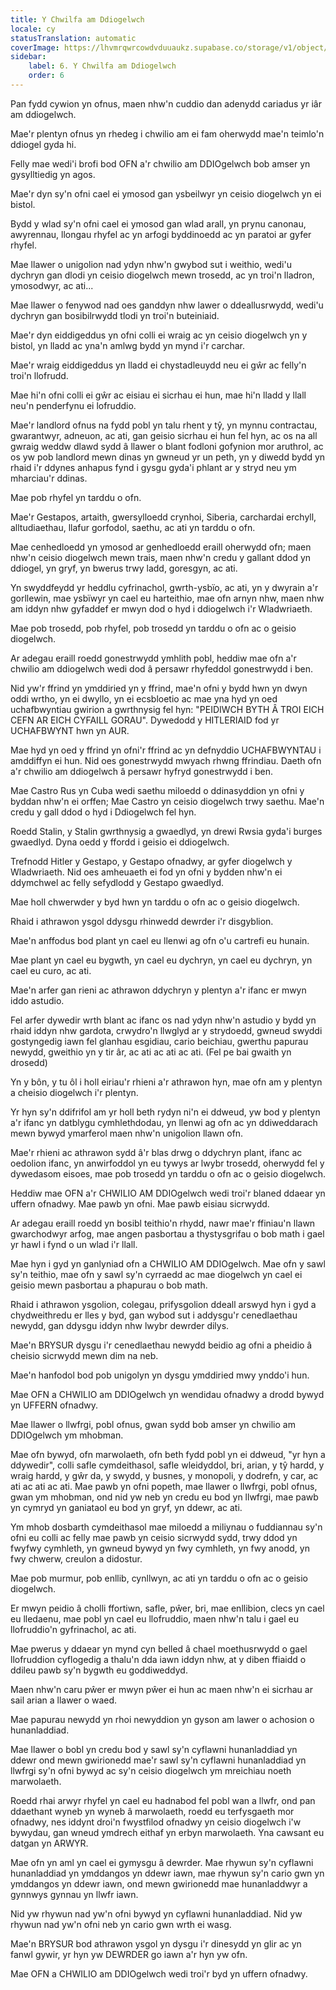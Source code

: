 ```yaml
---
title: Y Chwilfa am Ddiogelwch
locale: cy
statusTranslation: automatic
coverImage: https://lhvmrqwrcowdvduuaukz.supabase.co/storage/v1/object/public/strapi-uploads/small_cover-educacion-fundamental.webp-2d51a7828a2b1309555be27f7e2a61a0.webp
sidebar:
    label: 6. Y Chwilfa am Ddiogelwch
    order: 6
---
```

Pan fydd cywion yn ofnus, maen nhw'n cuddio dan adenydd cariadus yr iâr am ddiogelwch.

Mae'r plentyn ofnus yn rhedeg i chwilio am ei fam oherwydd mae'n teimlo'n ddiogel gyda hi.

Felly mae wedi'i brofi bod OFN a'r chwilio am DDIOgelwch bob amser yn gysylltiedig yn agos.

Mae'r dyn sy'n ofni cael ei ymosod gan ysbeilwyr yn ceisio diogelwch yn ei bistol.

Bydd y wlad sy'n ofni cael ei ymosod gan wlad arall, yn prynu canonau, awyrennau, llongau rhyfel ac yn arfogi byddinoedd ac yn paratoi ar gyfer rhyfel.

Mae llawer o unigolion nad ydyn nhw'n gwybod sut i weithio, wedi'u dychryn gan dlodi yn ceisio diogelwch mewn trosedd, ac yn troi'n lladron, ymosodwyr, ac ati...

Mae llawer o fenywod nad oes ganddyn nhw lawer o ddeallusrwydd, wedi'u dychryn gan bosibilrwydd tlodi yn troi'n buteiniaid.

Mae'r dyn eiddigeddus yn ofni colli ei wraig ac yn ceisio diogelwch yn y bistol, yn lladd ac yna'n amlwg bydd yn mynd i'r carchar.

Mae'r wraig eiddigeddus yn lladd ei chystadleuydd neu ei gŵr ac felly'n troi'n llofrudd.

Mae hi'n ofni colli ei gŵr ac eisiau ei sicrhau ei hun, mae hi'n lladd y llall neu'n penderfynu ei lofruddio.

Mae'r landlord ofnus na fydd pobl yn talu rhent y tŷ, yn mynnu contractau, gwarantwyr, adneuon, ac ati, gan geisio sicrhau ei hun fel hyn, ac os na all gwraig weddw dlawd sydd â llawer o blant fodloni gofynion mor aruthrol, ac os yw pob landlord mewn dinas yn gwneud yr un peth, yn y diwedd bydd yn rhaid i'r ddynes anhapus fynd i gysgu gyda'i phlant ar y stryd neu ym mharciau'r ddinas.

Mae pob rhyfel yn tarddu o ofn.

Mae'r Gestapos, artaith, gwersylloedd crynhoi, Siberia, carchardai erchyll, alltudiaethau, llafur gorfodol, saethu, ac ati yn tarddu o ofn.

Mae cenhedloedd yn ymosod ar genhedloedd eraill oherwydd ofn; maen nhw'n ceisio diogelwch mewn trais, maen nhw'n credu y gallant ddod yn ddiogel, yn gryf, yn bwerus trwy ladd, goresgyn, ac ati.

Yn swyddfeydd yr heddlu cyfrinachol, gwrth-ysbïo, ac ati, yn y dwyrain a'r gorllewin, mae ysbïwyr yn cael eu harteithio, mae ofn arnyn nhw, maen nhw am iddyn nhw gyfaddef er mwyn dod o hyd i ddiogelwch i'r Wladwriaeth.

Mae pob trosedd, pob rhyfel, pob trosedd yn tarddu o ofn ac o geisio diogelwch.

Ar adegau eraill roedd gonestrwydd ymhlith pobl, heddiw mae ofn a'r chwilio am ddiogelwch wedi dod â persawr rhyfeddol gonestrwydd i ben.

Nid yw'r ffrind yn ymddiried yn y ffrind, mae'n ofni y bydd hwn yn dwyn oddi wrtho, yn ei dwyllo, yn ei ecsbloetio ac mae yna hyd yn oed uchafbwyntiau gwirion a gwrthnysig fel hyn: "PEIDIWCH BYTH Â TROI EICH CEFN AR EICH CYFAILL GORAU". Dywedodd y HITLERIAID fod yr UCHAFBWYNT hwn yn AUR.

Mae hyd yn oed y ffrind yn ofni'r ffrind ac yn defnyddio UCHAFBWYNTAU i amddiffyn ei hun. Nid oes gonestrwydd mwyach rhwng ffrindiau. Daeth ofn a'r chwilio am ddiogelwch â persawr hyfryd gonestrwydd i ben.

Mae Castro Rus yn Cuba wedi saethu miloedd o ddinasyddion yn ofni y byddan nhw'n ei orffen; Mae Castro yn ceisio diogelwch trwy saethu. Mae'n credu y gall ddod o hyd i Ddiogelwch fel hyn.

Roedd Stalin, y Stalin gwrthnysig a gwaedlyd, yn drewi Rwsia gyda'i burges gwaedlyd. Dyna oedd y ffordd i geisio ei ddiogelwch.

Trefnodd Hitler y Gestapo, y Gestapo ofnadwy, ar gyfer diogelwch y Wladwriaeth. Nid oes amheuaeth ei fod yn ofni y bydden nhw'n ei ddymchwel ac felly sefydlodd y Gestapo gwaedlyd.

Mae holl chwerwder y byd hwn yn tarddu o ofn ac o geisio diogelwch.

Rhaid i athrawon ysgol ddysgu rhinwedd dewrder i'r disgyblion.

Mae'n anffodus bod plant yn cael eu llenwi ag ofn o'u cartrefi eu hunain.

Mae plant yn cael eu bygwth, yn cael eu dychryn, yn cael eu dychryn, yn cael eu curo, ac ati.

Mae'n arfer gan rieni ac athrawon ddychryn y plentyn a'r ifanc er mwyn iddo astudio.

Fel arfer dywedir wrth blant ac ifanc os nad ydyn nhw'n astudio y bydd yn rhaid iddyn nhw gardota, crwydro'n llwglyd ar y strydoedd, gwneud swyddi gostyngedig iawn fel glanhau esgidiau, cario beichiau, gwerthu papurau newydd, gweithio yn y tir âr, ac ati ac ati ac ati. (Fel pe bai gwaith yn drosedd)

Yn y bôn, y tu ôl i holl eiriau'r rhieni a'r athrawon hyn, mae ofn am y plentyn a cheisio diogelwch i'r plentyn.

Yr hyn sy'n ddifrifol am yr holl beth rydyn ni'n ei ddweud, yw bod y plentyn a'r ifanc yn datblygu cymhlethdodau, yn llenwi ag ofn ac yn ddiweddarach mewn bywyd ymarferol maen nhw'n unigolion llawn ofn.

Mae'r rhieni ac athrawon sydd â'r blas drwg o ddychryn plant, ifanc ac oedolion ifanc, yn anwirfoddol yn eu tywys ar lwybr trosedd, oherwydd fel y dywedasom eisoes, mae pob trosedd yn tarddu o ofn ac o geisio diogelwch.

Heddiw mae OFN a'r CHWILIO AM DDIOgelwch wedi troi'r blaned ddaear yn uffern ofnadwy. Mae pawb yn ofni. Mae pawb eisiau sicrwydd.

Ar adegau eraill roedd yn bosibl teithio'n rhydd, nawr mae'r ffiniau'n llawn gwarchodwyr arfog, mae angen pasbortau a thystysgrifau o bob math i gael yr hawl i fynd o un wlad i'r llall.

Mae hyn i gyd yn ganlyniad ofn a CHWILIO AM DDIOgelwch. Mae ofn y sawl sy'n teithio, mae ofn y sawl sy'n cyrraedd ac mae diogelwch yn cael ei geisio mewn pasbortau a phapurau o bob math.

Rhaid i athrawon ysgolion, colegau, prifysgolion ddeall arswyd hyn i gyd a chydweithredu er lles y byd, gan wybod sut i addysgu'r cenedlaethau newydd, gan ddysgu iddyn nhw lwybr dewrder dilys.

Mae'n BRYSUR dysgu i'r cenedlaethau newydd beidio ag ofni a pheidio â cheisio sicrwydd mewn dim na neb.

Mae'n hanfodol bod pob unigolyn yn dysgu ymddiried mwy ynddo'i hun.

Mae OFN a CHWILIO am DDIOgelwch yn wendidau ofnadwy a drodd bywyd yn UFFERN ofnadwy.

Mae llawer o llwfrgi, pobl ofnus, gwan sydd bob amser yn chwilio am DDIOgelwch ym mhobman.

Mae ofn bywyd, ofn marwolaeth, ofn beth fydd pobl yn ei ddweud, "yr hyn a ddywedir", colli safle cymdeithasol, safle wleidyddol, bri, arian, y tŷ hardd, y wraig hardd, y gŵr da, y swydd, y busnes, y monopoli, y dodrefn, y car, ac ati ac ati ac ati. Mae pawb yn ofni popeth, mae llawer o llwfrgi, pobl ofnus, gwan ym mhobman, ond nid yw neb yn credu eu bod yn llwfrgi, mae pawb yn cymryd yn ganiataol eu bod yn gryf, yn ddewr, ac ati.

Ym mhob dosbarth cymdeithasol mae miloedd a miliynau o fuddiannau sy'n ofni eu colli ac felly mae pawb yn ceisio sicrwydd sydd, trwy ddod yn fwyfwy cymhleth, yn gwneud bywyd yn fwy cymhleth, yn fwy anodd, yn fwy chwerw, creulon a didostur.

Mae pob murmur, pob enllib, cynllwyn, ac ati yn tarddu o ofn ac o geisio diogelwch.

Er mwyn peidio â cholli ffortiwn, safle, pŵer, bri, mae enllibion, clecs yn cael eu lledaenu, mae pobl yn cael eu llofruddio, maen nhw'n talu i gael eu llofruddio'n gyfrinachol, ac ati.

Mae pwerus y ddaear yn mynd cyn belled â chael moethusrwydd o gael llofruddion cyflogedig a thalu'n dda iawn iddyn nhw, at y diben ffiaidd o ddileu pawb sy'n bygwth eu goddiweddyd.

Maen nhw'n caru pŵer er mwyn pŵer ei hun ac maen nhw'n ei sicrhau ar sail arian a llawer o waed.

Mae papurau newydd yn rhoi newyddion yn gyson am lawer o achosion o hunanladdiad.

Mae llawer o bobl yn credu bod y sawl sy'n cyflawni hunanladdiad yn ddewr ond mewn gwirionedd mae'r sawl sy'n cyflawni hunanladdiad yn llwfrgi sy'n ofni bywyd ac sy'n ceisio diogelwch ym mreichiau noeth marwolaeth.

Roedd rhai arwyr rhyfel yn cael eu hadnabod fel pobl wan a llwfr, ond pan ddaethant wyneb yn wyneb â marwolaeth, roedd eu terfysgaeth mor ofnadwy, nes iddynt droi'n fwystfilod ofnadwy yn ceisio diogelwch i'w bywydau, gan wneud ymdrech eithaf yn erbyn marwolaeth. Yna cawsant eu datgan yn ARWYR.

Mae ofn yn aml yn cael ei gymysgu â dewrder. Mae rhywun sy'n cyflawni hunanladdiad yn ymddangos yn ddewr iawn, mae rhywun sy'n cario gwn yn ymddangos yn ddewr iawn, ond mewn gwirionedd mae hunanladdwyr a gynnwys gynnau yn llwfr iawn.

Nid yw rhywun nad yw'n ofni bywyd yn cyflawni hunanladdiad. Nid yw rhywun nad yw'n ofni neb yn cario gwn wrth ei wasg.

Mae'n BRYSUR bod athrawon ysgol yn dysgu i'r dinesydd yn glir ac yn fanwl gywir, yr hyn yw DEWRDER go iawn a'r hyn yw ofn.

Mae OFN a CHWILIO am DDIOgelwch wedi troi'r byd yn uffern ofnadwy.

